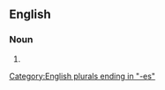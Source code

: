 ==English==

===Noun===
{{head|en|noun form}}

# {{plural of|pollis|lang=en}}

[[Category:English plurals ending in "-es"]]